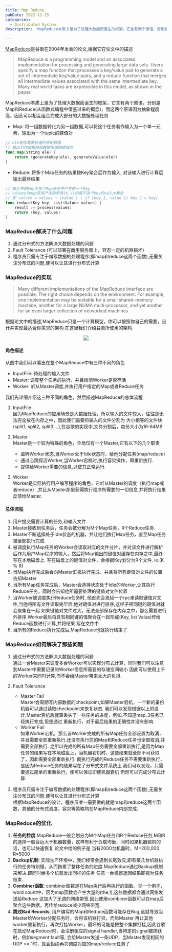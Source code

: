 ```yaml
---
title: Map Reduce
pubDate: 2022-11-15
categories: 
  - Distributed System
description: 'MapReduce本质上是为了处理大数据而诞生的框架，它含有两个原语，分别是Map和Reduce(从函数式编程中借鉴过来的概念)，而这两个原语因为抽象程度高，因此可以相互组合完成大部分的大数据处理任务'

---
```

<link rel="stylesheet"
    href="https://cdn.jsdelivr.net/npm/katex@0.15.2/dist/katex.min.css"
    integrity="sha384-MlJdn/WNKDGXveldHDdyRP1R4CTHr3FeuDNfhsLPYrq2t0UBkUdK2jyTnXPEK1NQ"
    crossorigin="anonymous"
/>

[MapReduce](https://research.google/pubs/pub62/)是谷歌在2004年发表的论文,根据它在论文中的描述
> MapReduce is a programming model and an associated implementation for processing and generating large data sets. Users specify a map function that processes a key/value pair to generate a set of intermediate key/value pairs, and a reduce function that merges all intermediate values associated with the same intermediate key. Many real world tasks are expressible in this model, as shown in the paper.

MapReduce本质上是为了处理大数据而诞生的框架，它含有两个原语，分别是Map和Reduce(从函数式编程中借鉴过来的概念)，而这两个原语因为抽象程度高，因此可以相互组合完成大部分的大数据处理任务

- Map: 将一组数据转化为另一组数据,可以将这个任务看作输入为一个单一元素，输出为一个tuple的建值对
```go
// ele是你需要处理的原始数据
// 输出为你根据原始数据生成的键值对
func map(String ele) {
    return (generateKey(ele), generateValue(ele))
}
```
- Reduce: 将多个Map任务的结果按Key聚合后作为输入, 对该输入进行计算后输出最终结果
```go
// 输入中的Key为多个Map任务中产生的一个Key
// values为map任务产生的所有(k,v)中属于这个key的value集合
// 即 values = values + (value_1 | if (key_1, value_1) key_1 = key)
func reduce(Key key, List<Value> values) {
    result := process(values)
    return (key, values)
}
```

### MapReduce解决了什么问题
1. 通过分布式的方法解决大数据处理的问题
2. Fault Tolerance (可以部署在商用服务器上，容忍一定的机器损坏)
3. 程序员只需专注于编写数据的处理程序(即map和reduce这两个函数),无需关注分布式的问题,便可以让其进行分布式计算

### MapReduce的实现

>Many different implementations of the MapReduce interface are possible. The right choice depends on the environment. For example, one implementation may be suitable for a small shared-memory machine, another for a large NUMA multi-processor, and yet another for an even larger collection of networked machines

根据论文中的描述,MapReduce只是一个计算模型，你可以按照你自己的需要，设计并实现最适合你需求的架构.在这里我们介绍谷歌所使用的架构.

<div style="text-align: center">
<img src="https://hayesx-1302722143.cos.ap-singapore.myqcloud.com/img/MapReduce.png"/>
</div>

#### 角色描述

从图中我们可以看出在整个MapReduce中有三种不同的角色

- InputFile: 待处理的输入文件
- Master: 调度整个任务的执行，并且检测Worker是否存活
- Worker: 听从Master调度,并执行用户指定的Map或者Reduce任务

我们先详细介绍这三种不同的角色，然后描述MapReduce的总体流程

1. InputFile  
因为MapReduce的应用场景是大数据处理，所以输入的文件较大，往往是无法完全放在内存之中，因此我们需要将输入的文件分割为
大小相等的文件块(split1, split2, split3....),在谷歌的实现中,文件分割后，每份大小为16-64MB

2. Master  
Master是一个较为特殊的角色，全局仅有一个Master,它有以下的几个职责  
    * 监听Worker状态,当Worker处于Idle状态时，给他分配任务(map/reduce)
    * 通过心跳探活Worker,当Worker宕机时,执行容灾操作，即重新执行.
    * 提供给Worker需要的信息,以使其正常运行.
3. Worker  
Worker是实际执行用户编写程序的角色，它听从Master的调度（执行map或者reduce）,并且从Master那里获得执行程序所需要的一切信息
并将执行结果反馈给Master.

#### 总体流程
1. 用户提交需要计算的任务,和输入文件
2. Master接收到任务后，任务会被分解为M个Map任务，R个Reduce任务.
3. Master不断选择处于Idle状态的机器，并让他们执行Map任务，直至Map任务被全部执行完成.
4. 被调度执行Map任务的Worker会读取对应的文件分片，并对该文件进行解析后作为用户Map程序的输入，然后将Map输出的键值对缓存在内存之中,最终写在本地磁盘上.
写在磁盘上的键值对文件，会根据Key划分为R个文件. ie.(K % R)
5. 当Map执行完成后会向Master汇报执行完成，并且将所有键值对文件的位置告知Master
6. 当所有Map任务完成后，Master会选择状态处于Idle的Worker,让其执行Reduce任务，同时会告知他所需要处理的键值对文件位置
7. 当Worker被调度执行Reduce任务时, 他首先会发起一个rpc来读取键值对文件,当他将所有文件读取完毕后,他对键值对进行排序,这样子相同键的键值对就会聚集在一起
如果键值对文件过大，无法全部保存在内存之中，那么需要进行外排序.Worker最后将具有相同键的值聚合在一起形成(Key, list Value)传给Reduce函数进行计算,并将结果
写在文件中
8. 当所有的Reduce执行完成后,MapReduce也就执行结束了.

### MapReduce如何解决了那些问题
1. 通过分布式的方法解决大数据处理的问题  
通过一台Master来调度多台Worker可以实现分布式计算，同时我们可以注意到Master中需要记录的Worker信息所需要的存储空间较小
因此可以使用上千的Worker来同时计算,而不会给Master带来太大的负担.
2. Fault Tolerance  
    - Master Fail  
      Master会周期写内部数据的checkpoint,如果Master宕机，一个新的备份机器可以通过读取checkpoint来恢复状态.
      我们可以发现根据以上的设计,Master宕机后就算丢失了一些任务的进度，例如,不知道map_3任务已经执行完成,但是通过
      重新执行，对于最后结果的正确性并没有影响.
    - Worker Fail  
      如果Worker宕机，那么该Worker完成的所有Map任务全部设置为取消，并且需要全部重新执行,还没有执行完的Map和Reduce任务也全部取消,并需要全部执行.
      之所以完成的所有Map任务需要全部重新执行,是因为Map任务的结果写在本地磁盘上，当机器宕机时，这些结果就全部不可获取了，因此需要全部重新执行.
      而执行完成的Reduce任务不需要重新执行，是因为Reduce任务的结果写在了分布式文件系统上.我们可以发现，只需要通过简单的重新执行，便可以保证即使机器宕机
      仍然可以完成分布式计算.

3. 程序员只需专注于编写数据的处理程序(即map和reduce这两个函数),无需关注分布式的问题,便可以让其进行分布式计算  
根据MapReduce的设计，程序员唯一需要做的就是map和reduce这两个函数，其他的分布式调度，容灾等策略均在MapReduce内部完成.

### MapReduce的优化
1. **任务的粒度**:MapReduce一般会划分为M个Map任务和R个Reduce任务,M和R的选择一般会远大于机器数量，这样有利于负载均衡，同时如果机器宕机的话，也可以快速恢复.论文中给的例子是
当有2000台机器时，M=200,000 R=5000
2. **Backup机制**: 实际生产环境中，我们经常会遇到长尾效应,即有某几台机器执行的任务特别慢，从而拖累了整体任务的进度.MapReduce通过Backup机制来解决.即同时给多个机器发出同样的任务
任意一台机器返回结果即视为任务结束.
3. **Combiner函数**: combiner函数是在Map执行后再执行的函数。举一个例子，word count中，因为map函数会产生大量的(the,1),这些数据都会通过网络发送给Reduce
这加大了无谓的网络带宽.因此使用combiner函数可以在map后聚合这些数据，再传给reduce减少网络带宽.
4. **跳过Bad Records**: 用户编写的Map和Reduce函数可能存在Bug,这就导致当Master给Worker分配任务时，会将该机器打挂，而后Master
再让其他worker重新执行，再次打挂Worker，最坏的可能是把整个集群打挂,因此谷歌在启动MapReduce时，会注册相应的signal handler,当特定的signal被捕获时，例如segment fault等,
会给Master发送一条UDP，当Master发现相同的UDP >= 1时，就会拒绝再次调度对应的map/reduce任务了.